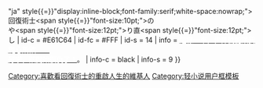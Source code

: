 {{userbox
| border-c = green
| border-s = 2
| id       = <span lang{{=}}"ja" style{{=}}"display:inline-block;font-family:serif;white-space:nowrap;">回復術士<span style{{=}}"font-size:10pt;">の</span><Br>や<span style{{=}}"font-size:12pt;">り</span>直<span style{{=}}"font-size:12pt;">し</span> </span>
| id-c     = #E61C64
| id-fc    = #FFF
| id-s     = 14
| info     = '''[[回復術士的重啟人生|<span style="color:#FFF;">這樣一來，世界就能讓我隨心所欲……<br>好啦，該開始復仇了！</span>]]'''。
| info-c   = black
| info-s   = 9
}}
<includeonly>[[Category:喜歡看回復術士的重啟人生的維基人]]</includeonly>
<noinclude>[[Category:轻小说用户框模板]]</noinclude>